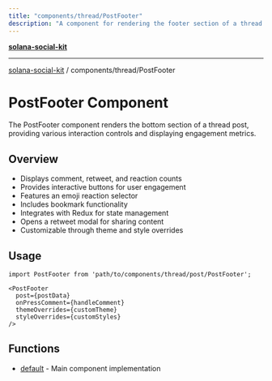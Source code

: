 ```yaml
---
title: "components/thread/PostFooter"
description: "A component for rendering the footer section of a thread post with interaction controls"
---
```


[**solana-social-kit**](../../../README.mdx)

***

[solana-social-kit](../../../README.mdx) / components/thread/PostFooter

# PostFooter Component

The PostFooter component renders the bottom section of a thread post, providing various interaction controls and displaying engagement metrics.

## Overview

- Displays comment, retweet, and reaction counts
- Provides interactive buttons for user engagement
- Features an emoji reaction selector
- Includes bookmark functionality
- Integrates with Redux for state management
- Opens a retweet modal for sharing content
- Customizable through theme and style overrides

## Usage

```tsx
import PostFooter from 'path/to/components/thread/post/PostFooter';

<PostFooter 
  post={postData}
  onPressComment={handleComment}
  themeOverrides={customTheme}
  styleOverrides={customStyles}
/>
```

## Functions

- [default](functions/default.mdx) - Main component implementation
